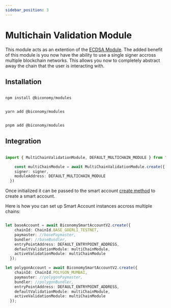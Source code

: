 ```yaml
---
sidebar_position: 3
---
```

# Multichain Validation Module

This module acts as an extention of the [ECDSA Module](/Modules/ecdsa). The added benefit of this module is you now have the ability to use a single signer accross multiple blockchain networks. This allows you now to completely abstract away the chain that the user is interacting with. 


## Installation


<Tabs>
<TabItem value="js" label="npm">

```bash

npm install @biconomy/modules 

```

</TabItem>
<TabItem value="py" label="yarn">

```bash

yarn add @biconomy/modules 

```

</TabItem>
<TabItem value="java" label="pnpm">

```bash

pnpm add @biconomy/modules 

```

</TabItem>
</Tabs>

## Integration 

```typescript

import { MultiChainValidationModule, DEFAULT_MULTICHAIN_MODULE } from "@biconomy/modules";

    const multiChainModule = await MultiChainValidationModule.create({
    signer: signer,
    moduleAddress: DEFAULT_MULTICHAIN_MODULE
  })
```
Once initialized it can be passed to the smart account [create method](/Account/methods/create) to create a smart account. 

Here is how you can set up Smart Account instances accross multiple chains: 

```ts

let baseAccount = await BiconomySmartAccountV2.create({
    chainId: ChainId.BASE_GOERLI_TESTNET,
    paymaster: //basePaymaster, 
    bundler: //baseBundler, 
    entryPointAddress: DEFAULT_ENTRYPOINT_ADDRESS,
    defaultValidationModule: multiChainModule,
    activeValidationModule: multiChainModule
  });

let polygonAccount = await BiconomySmartAccountV2.create({
    chainId: ChainId.POLYGON_MUMBAI,
    paymaster: //polygonPaymaster, 
    bundler: //polygonBundler, 
    entryPointAddress: DEFAULT_ENTRYPOINT_ADDRESS,
    defaultValidationModule: multiChainModule,
    activeValidationModule: multiChainModule
  }); 

```